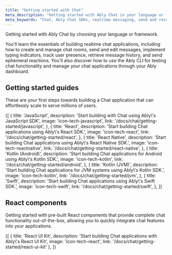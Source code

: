 ```yaml
---
title: "Getting started with Chat"
meta_description: "Getting started with Ably Chat in your language or framework of choice. Learn how to send and receive messages, track online presence, fetch message history, implement typing indicators, among other features."
meta_keywords: "Chat, Ably Chat SDKs, realtime messaging, send and receive messages, getting started guides, realtime communication, Ably tutorial, message history, presence and occupancy APIs, Ably CLI Chat"
---
```


Getting started with Ably Chat by choosing your language or framework.

You'll learn the essentials of building realtime chat applications, including how to create and manage chat rooms, send and edit messages, implement typing indicators, track user presence, retrieve message history, and send ephemeral reactions. You'll also discover how to use the Ably CLI for testing chat functionality and manage your chat applications through your Ably dashboard.

## Getting started guides

These are your first steps towards building a Chat application that can effortlessly scale to serve millions of users.

<Tiles>
{[
  {
    title: 'JavaScript',
    description: 'Start building with Chat using Ably\'s JavaScript SDK',
    image: 'icon-tech-javascript',
    link: '/docs/chat/getting-started/javascript',
  },
  {
    title: 'React',
    description: 'Start building Chat applications using Ably\'s React SDK.',
    image: 'icon-tech-react',
    link: '/docs/chat/getting-started/react',
  },
  {
    title: 'React Native',
    description: 'Start building Chat applications using Ably\'s React Native SDK.',
    image: 'icon-tech-reactnative',
    link: '/docs/chat/getting-started/react-native',
  },
  {
    title: 'Kotlin (Android)',
    description: 'Start building Chat applications for Android using Ably\'s Kotlin SDK.',
    image: 'icon-tech-kotlin',
    link: '/docs/chat/getting-started/android',
  },
  {
    title: 'Kotlin (JVM)',
    description: 'Start building Chat applications for JVM systems using Ably\'s Kotlin SDK.',
    image: 'icon-tech-kotlin',
    link: '/docs/chat/getting-started/jvm',
  },
  {
    title: 'Swift',
    description: 'Start building Chat applications using Ably\'s Swift SDK.',
    image: 'icon-tech-swift',
    link: '/docs/chat/getting-started/swift',
  },
]}
</Tiles>

## React components

Getting started with pre-built React components that provide complete chat functionality out-of-the-box, allowing you to quickly integrate chat features into your applications.

<Tiles>
{[
  {
    title: 'React UI Kit',
    description: 'Start building Chat applications with Ably\'s React UI Kit',
    image: 'icon-tech-react',
    link: '/docs/chat/getting-started/react-ui-kit'
  },
]}
</Tiles>

